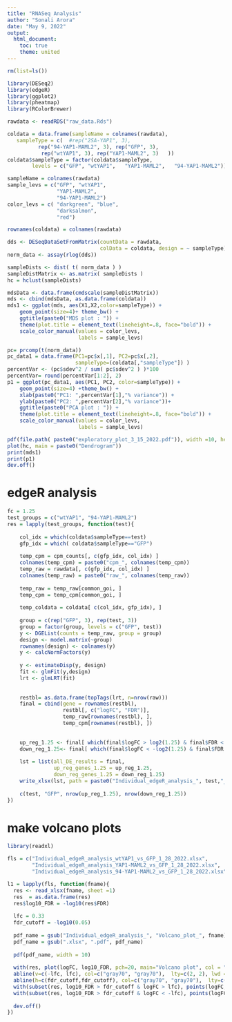 ```yaml
---
title: "RNASeq Analysis"
author: "Sonali Arora"
date: "May 9, 2022"
output: 
  html_document:
    toc: true
    theme: united
---
```


```r
rm(list=ls())

library(DESeq2)
library(edgeR)
library(ggplot2)
library(pheatmap)
library(RColorBrewer)

rawdata <- readRDS("raw_data.Rds")

coldata = data.frame(sampleName = colnames(rawdata), 
   sampleType = c(  #rep("2SA-YAP1", 3), 
          rep("94-YAP1-MAML2", 3), rep("GFP", 3),   
           rep("wtYAP1", 3), rep("YAP1-MAML2", 3)   ))
coldata$sampleType = factor(coldata$sampleType, 
        levels = c("GFP", "wtYAP1",   "YAP1-MAML2",   "94-YAP1-MAML2"))

sampleName = colnames(rawdata)
sample_levs = c("GFP", "wtYAP1", 
                "YAP1-MAML2",   
                "94-YAP1-MAML2")
color_levs = c( "darkgreen", "blue",  
                "darksalmon",   
                "red")

rownames(coldata) = colnames(rawdata)

dds <- DESeqDataSetFromMatrix(countData = rawdata, 
                              colData = coldata, design = ~ sampleType)
norm_data <- assay(rlog(dds))

sampleDists <- dist( t( norm_data ) )
sampleDistMatrix <- as.matrix( sampleDists )
hc = hclust(sampleDists)

mdsData <- data.frame(cmdscale(sampleDistMatrix))
mds <- cbind(mdsData, as.data.frame(coldata))
mds1 <- ggplot(mds, aes(X1,X2,color=sampleType)) +
    geom_point(size=4)+ theme_bw() +
    ggtitle(paste0("MDS plot : ")) +
    theme(plot.title = element_text(lineheight=.8, face="bold")) +
    scale_color_manual(values = color_levs, 
                       labels = sample_levs)

pc= prcomp(t(norm_data))
pc_data1 = data.frame(PC1=pc$x[,1], PC2=pc$x[,2],
                      sampleType=(coldata[,"sampleType"]) )
percentVar <- (pc$sdev^2 / sum( pc$sdev^2 ) )*100
percentVar= round(percentVar[1:2], 2)
p1 = ggplot(pc_data1, aes(PC1, PC2, color=sampleType)) +
    geom_point(size=4) +theme_bw() +
    xlab(paste0("PC1: ",percentVar[1],"% variance")) +
    ylab(paste0("PC2: ",percentVar[2],"% variance"))+
    ggtitle(paste0("PCA plot : ")) +
    theme(plot.title = element_text(lineheight=.8, face="bold")) +
    scale_color_manual(values = color_levs, 
                       labels = sample_levs)

pdf(file.path( paste0("exploratory_plot_3_15_2022.pdf")), width =10, height = 5)
plot(hc, main = paste0("Dendrogram"))
print(mds1)
print(p1)
dev.off()

```
# edgeR analysis

```r

fc = 1.25
test_groups = c("wtYAP1", "94-YAP1-MAML2")
res = lapply(test_groups, function(test){
    
    col_idx = which(coldata$sampleType==test)
    gfp_idx = which( coldata$sampleType=="GFP")
    
    temp_cpm = cpm_counts[, c(gfp_idx, col_idx) ]
    colnames(temp_cpm) = paste0("cpm_", colnames(temp_cpm))
    temp_raw = rawdata[, c(gfp_idx, col_idx) ]
    colnames(temp_raw) = paste0("raw_", colnames(temp_raw))
    
    temp_raw = temp_raw[common_goi, ]
    temp_cpm = temp_cpm[common_goi, ]
    
    temp_coldata = coldata[ c(col_idx, gfp_idx), ]
    
    group = c(rep("GFP", 3), rep(test, 3))
    group = factor(group, levels = c("GFP", test))
    y <- DGEList(counts = temp_raw, group = group)
    design <- model.matrix(~group)
    rownames(design) <- colnames(y)
    y <- calcNormFactors(y)
    
    y <- estimateDisp(y, design)
    fit <- glmFit(y,design)
    lrt <- glmLRT(fit)
    
   
    restbl= as.data.frame(topTags(lrt, n=nrow(raw)))
    final = cbind(gene = rownames(restbl), 
                  restbl[, c("logFC", "FDR")], 
                  temp_raw[rownames(restbl), ], 
                  temp_cpm[rownames(restbl), ])
  
    
    up_reg_1.25 <- final[ which(final$logFC > log2(1.25) & final$FDR < 0.05), ]
    down_reg_1.25<- final[ which(final$logFC < -log2(1.25) & final$FDR < 0.05), ]
    
    lst = list(all_DE_results = final, 
               up_reg_genes_1.25 = up_reg_1.25, 
               down_reg_genes_1.25 = down_reg_1.25)
    write_xlsx(lst, path = paste0("Individual_edgeR_analysis_", test,"_vs_GFP_1_28_2022.xlsx") )
    
    c(test, "GFP", nrow(up_reg_1.25), nrow(down_reg_1.25))
})

```

# make volcano plots


```r
library(readxl)

fls = c("Individual_edgeR_analysis_wtYAP1_vs_GFP_1_28_2022.xlsx", 
        "Individual_edgeR_analysis_YAP1-MAML2_vs_GFP_1_28_2022.xlsx", 
        "Individual_edgeR_analysis_94-YAP1-MAML2_vs_GFP_1_28_2022.xlsx")

l1 = lapply(fls, function(fname){
  res <- read_xlsx(fname, sheet =1)
  res  = as.data.frame(res)
  res$log10_FDR = -log10(res$FDR)
  
  lfc = 0.33 
  fdr_cutoff = -log10(0.05)
  
  pdf_name = gsub("Individual_edgeR_analysis_", "Volcano_plot_", fname)
  pdf_name = gsub(".xlsx", ".pdf", pdf_name)
  
  pdf(pdf_name, width = 10)
  
  with(res, plot(logFC, log10_FDR, pch=20, main="Volcano plot", col = "gray80") )
  abline(v=c(-lfc, lfc), col=c("gray70", "gray70"),  lty=c(2, 2), lwd =c(3,3) )
  abline(h=c(fdr_cutoff,fdr_cutoff), col=c("gray70", "gray70"),  lty=c(2, 2), lwd =c(3,3) )
  with(subset(res, log10_FDR > fdr_cutoff & logFC > lfc), points(logFC, log10_FDR, pch=20, col="deeppink")) 
  with(subset(res, log10_FDR > fdr_cutoff & logFC < -lfc), points(logFC, log10_FDR, pch=20, col="darkblue")) 
  
  dev.off()
})
```
